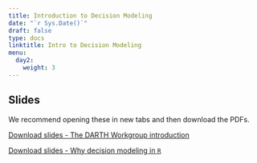 ---
title: Introduction to Decision Modeling
date: "`r Sys.Date()`"
draft: false
type: docs
linktitle: Intro to Decision Modeling
menu:
  day2:
    weight: 3
---

## Slides

We recommend opening these in new tabs and then download the PDFs.

[Download slides - The DARTH Workgroup introduction](../../../Course_Modularization/Intro and general/DARTH Overview_ZIN.pdf)

[Download slides - Why decision modeling in `R`](../../../Course_Modularization/Intro and general/DecisionModelingIntroSlides_ZIN.pdf)